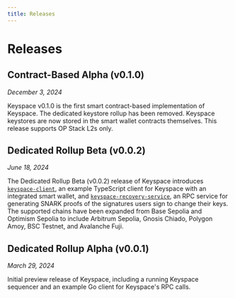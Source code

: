 ```yaml
---
title: Releases
---
```


# Releases

## Contract-Based Alpha (v0.1.0)

*December 3, 2024*

Keyspace v0.1.0 is the first smart contract-based implementation of Keyspace. The dedicated keystore rollup has been removed. Keyspace keystores are now stored in the smart wallet contracts themselves. This release supports OP Stack L2s only.

## Dedicated Rollup Beta (v0.0.2)

*June 18, 2024*

The Dedicated Rollup Beta (v0.0.2) release of Keyspace introduces [`keyspace-client`](https://github.com/base/keyspace-client/tree/v0.0.2), an example TypeScript client for Keyspace with an integrated smart wallet, and [`keyspace-recovery-service`](https://github.com/base/keyspace-recovery-service/tree/v0.0.2), an RPC service for generating SNARK proofs of the signatures users sign to change their keys. The supported chains have been expanded from Base Sepolia and Optimism Sepolia to include Arbitrum Sepolia, Gnosis Chiado, Polygon Amoy, BSC Testnet, and Avalanche Fuji.

## Dedicated Rollup Alpha (v0.0.1)

*March 29, 2024*

Initial preview release of Keyspace, including a running Keyspace sequencer and an example Go client for Keyspace's RPC calls.
